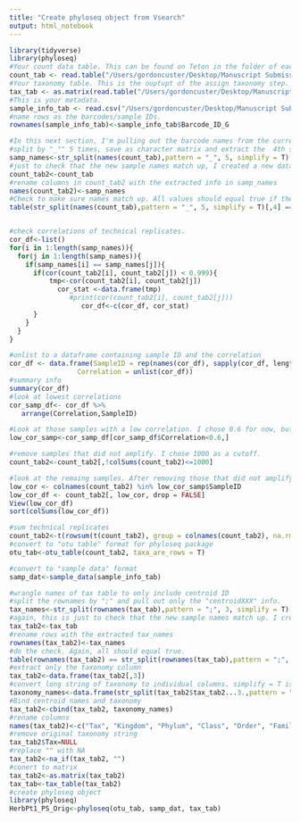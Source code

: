 ```yaml
---
title: "Create phyloseq object from Vsearch"
output: html_notebook
---
```


```r
library(tidyverse)
library(phyloseq)
#Your count data table. This can be found on Teton in the folder of each project. This currently has a name like otutable.esv. I manually changed the name to otutable_est.txt.
count_tab <- read.table("/Users/gordoncuster/Desktop/Manuscript Submissions/Herbicide and Microbes/Sequence_data/ITS/otutable_esv.txt", header=T, row.names=1, check.names=F)
#Your taxonomy table. This is the ouptupt of the assign taxonomy step. The output file is currently named something like OUT.sintax. I manually changed the name to XXX_Taxonomy.txt. 
tax_tab <- as.matrix(read.table("/Users/gordoncuster/Desktop/Manuscript Submissions/Herbicide and Microbes/Sequence_data/ITS/OTU_sintax.txt", header=F, row.names=1, check.names=F, na.strings="", sep="\t"))
#This is your metadata. 
sample_info_tab <- read.csv("/Users/gordoncuster/Desktop/Manuscript Submissions/Herbicide and Microbes/Sequence_data/Herb_Pt_1_IC_anion_cation_import_to_R.csv", header=T)
#name rows as the barcodes/sample IDs. 
rownames(sample_info_tab)<-sample_info_tab$Barcode_ID_G
```

```r
#In this next section, I'm pulling out the barcode names from the current sample names contatinig locus ID, forward MID, reverse MID, and Library number.
#split by "_"" 5 times, save as character matrix and extract the  4th slot.
samp_names<-str_split(names(count_tab),pattern = "_", 5, simplify = T)[,4]
#just to check that the new sample names match up, I created a new dataframe. I check this three lines below. 
count_tab2<-count_tab
#rename columns in count_tab2 with the extracted info in samp_names
names(count_tab2)<-samp_names
#Check to make sure names match up. All values should equal true if the new names are in the correct spot. 
table(str_split(names(count_tab),pattern = "_", 5, simplify = T)[,4] == names(count_tab2))


#check correlations of technical replicates.
cor_df<-list()
for(i in 1:length(samp_names)){
  for(j in 1:length(samp_names)){
    if(samp_names[i] == samp_names[j]){
      if(cor(count_tab2[i], count_tab2[j]) < 0.999){
          tmp<-cor(count_tab2[i], count_tab2[j])
            cor_stat <-data.frame(tmp) 
               #print(cor(count_tab2[i], count_tab2[j]))
                  cor_df<-c(cor_df, cor_stat)
      }
    }
  }
}

#unlist to a dataframe containing sample ID and the correlation
cor_df <- data.frame(SampleID = rep(names(cor_df), sapply(cor_df, length)),
                 Correlation = unlist(cor_df))
#summary info
summary(cor_df)
#look at lowest correlations
cor_samp_df<- cor_df %>%
   arrange(Correlation,SampleID)

#Look at those samples with a low correlation. I chose 0.6 for now, but this is likely to change.
low_cor_samp<-cor_samp_df[cor_samp_df$Correlation<0.6,]

#remove samples that did not amplify. I chose 1000 as a cutoff. 
count_tab2<-count_tab2[,!colSums(count_tab2)<=1000]

#look at the remaing samples. After removing those that did not amplify, no duplicates were kept. This suggests that those samsples that did amplify were highly correlated. 
low_cor <- colnames(count_tab2) %in% low_cor_samp$SampleID
low_cor_df <- count_tab2[, low_cor, drop = FALSE]
View(low_cor_df)
sort(colSums(low_cor_df))

#sum technical replicates
count_tab2<-t(rowsum(t(count_tab2), group = colnames(count_tab2), na.rm = T))
#convert to "otu table" format for phyloseq package
otu_tab<-otu_table(count_tab2, taxa_are_rows = T)

#convert to "sample data" format
samp_dat<-sample_data(sample_info_tab)

#wrangle names of tax table to only include centroid ID
#split the rownames by ";" and pull out only the "centroidXXX" info. 
tax_names<-str_split(rownames(tax_tab),pattern = ";", 3, simplify = T)[,1]
#again, this is just to check that the new sample names match up. I created a new dataframe and do the actual check in the lines below. All values should equal true if the new names are in the correct spot. 
tax_tab2<-tax_tab
#rename rows with the extracted tax_names
rownames(tax_tab2)<-tax_names
#do the check. Again, all should equal true. 
table(rownames(tax_tab2) == str_split(rownames(tax_tab),pattern = ";", 3, simplify = T)[,1])
#extract only the taxonomy column
tax_tab2<-data.frame(tax_tab2[,3])
#convert long string of taxonomy to individual columns. simplify = T is great becasue it saves it as a matrix with values in indvidual columns. 
taxonomy_names<-data.frame(str_split(tax_tab2$tax_tab2...3.,pattern = ",", 7, simplify = T))
#Bind centroid names and taxonomy
tax_tab2<-cbind(tax_tab2, taxonomy_names)
#rename columns
names(tax_tab2)<-c("Tax", "Kingdom", "Phylum", "Class", "Order", "Family", "Genus", "Species")
#remove original taxonomy string
tax_tab2$Tax=NULL
#replace "" with NA
tax_tab2<-na_if(tax_tab2, "")
#conert to matrix
tax_tab2<-as.matrix(tax_tab2)
tax_tab<-tax_table(tax_tab2)
#create phyloseq object
library(phyloseq)
HerbPt1_PS_Orig<-phyloseq(otu_tab, samp_dat, tax_tab)
```










